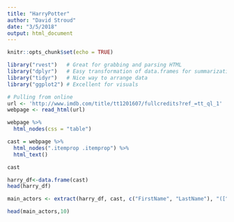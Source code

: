 ```yaml
---
title: "HarryPotter"
author: "David Stroud"
date: "3/5/2018"
output: html_document
---
```


```r
knitr::opts_chunk$set(echo = TRUE)
```

```r
library("rvest")   # Great for grabbing and parsing HTML
library("dplyr")   # Easy transformation of data.frames for summarization
library("tidyr")   # Nice way to arrange data
library("ggplot2") # Excellent for visuals
```

```r
# Pulling from online
url <- 'http://www.imdb.com/title/tt1201607/fullcredits?ref_=tt_ql_1'
webpage <- read_html(url)
```

```r
webpage %>%
  html_nodes(css = "table")
```

```r
cast = webpage %>%
  html_nodes(".itemprop .itemprop") %>%
  html_text()

cast
```

```r
harry_df<-data.frame(cast)
head(harry_df)

```

```r
main_actors <- extract(harry_df, cast, c("FirstName", "LastName"), "([^ ]+) (.*)")

head(main_actors,10)

```

















